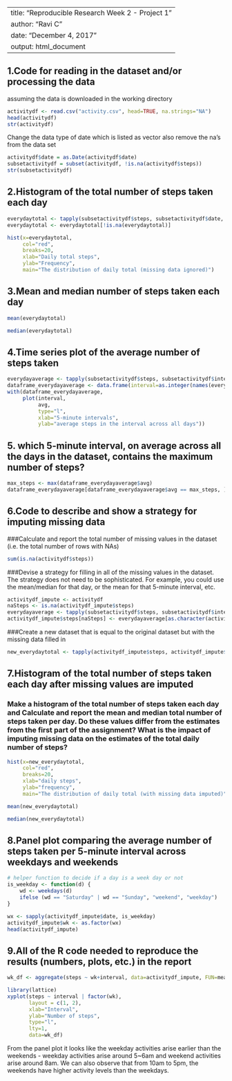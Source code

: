 
---
title: "Reproducible Research Week 2 - Project 1"
author: "Ravi C"
date: "December 4, 2017"
output: html_document
---
## 1.Code for reading in the dataset and/or processing the data 
 
assuming the data is downloaded in the working directory
```{r}

activitydf <- read.csv("activity.csv", head=TRUE, na.strings="NA")
head(activitydf)
str(activitydf)
```
Change the data type of date which is listed as vector
also remove the na's from the data set

```{r}
activitydf$date = as.Date(activitydf$date)
subsetactivitydf = subset(activitydf, !is.na(activitydf$steps))
str(subsetactivitydf)
```

## 2.Histogram of the total number of steps taken each day

```{r pressure}
everydaytotal <- tapply(subsetactivitydf$steps, subsetactivitydf$date, sum, na.rm=TRUE, simplify=T)
everydaytotal <- everydaytotal[!is.na(everydaytotal)]

hist(x=everydaytotal,
     col="red",
     breaks=20,
     xlab="Daily total steps",
     ylab="Frequency",
     main="The distribution of daily total (missing data ignored)")

```
## 3.Mean and median number of steps taken each day
```{r}
mean(everydaytotal)
```
```{r}
median(everydaytotal)
```
## 4.Time series plot of the average number of steps taken

```{r}
everydayaverage <- tapply(subsetactivitydf$steps, subsetactivitydf$interval, mean, na.rm=TRUE, simplify=T)
dataframe_everydayaverage <- data.frame(interval=as.integer(names(everydayaverage)), avg=everydayaverage)
with(dataframe_everydayaverage,
     plot(interval,
          avg,
          type="l",
          xlab="5-minute intervals",
          ylab="average steps in the interval across all days"))
```

## 5. which 5-minute interval, on average across all the days in the dataset, contains the maximum number of steps?
```{r}
max_steps <- max(dataframe_everydayaverage$avg)
dataframe_everydayaverage[dataframe_everydayaverage$avg == max_steps, ]
```
## 6.Code to describe and show a strategy for imputing missing data

###Calculate and report the total number of missing values in the dataset (i.e. the total number of rows with NAs)
```{r}
sum(is.na(activitydf$steps))
```
###Devise a strategy for filling in all of the missing values in the dataset. The strategy does not need to be sophisticated. For example, you could use the mean/median for that day, or the mean for that 5-minute interval, etc.
```{r}
activitydf_impute <- activitydf
naSteps <- is.na(activitydf_impute$steps)
everydayaverage <- tapply(subsetactivitydf$steps, subsetactivitydf$interval, mean, na.rm=TRUE, simplify=T)
activitydf_impute$steps[naSteps] <- everydayaverage[as.character(activitydf_impute$interval[naSteps])]
```
###Create a new dataset that is equal to the original dataset but with the missing data filled in
```{r}
new_everydaytotal <- tapply(activitydf_impute$steps, activitydf_impute$date, sum, na.rm=TRUE, simplify=T)
```
## 7.Histogram of the total number of steps taken each day after missing values are imputed
### Make a histogram of the total number of steps taken each day and Calculate and report the mean and median total number of steps taken per day. Do these values differ from the estimates from the first part of the assignment? What is the impact of imputing missing data on the estimates of the total daily number of steps?
```{r}
hist(x=new_everydaytotal,
     col="red",
     breaks=20,
     xlab="daily steps",
     ylab="frequency",
     main="The distribution of daily total (with missing data imputed)")
```
```{r}
mean(new_everydaytotal)
```
```{r}
median(new_everydaytotal)
```

## 8.Panel plot comparing the average number of steps taken per 5-minute interval across weekdays and weekends
```{r}
# helper function to decide if a day is a week day or not
is_weekday <- function(d) {
    wd <- weekdays(d)
    ifelse (wd == "Saturday" | wd == "Sunday", "weekend", "weekday")
}

wx <- sapply(activitydf_impute$date, is_weekday)
activitydf_impute$wk <- as.factor(wx)
head(activitydf_impute)
```

## 9.All of the R code needed to reproduce the results (numbers, plots, etc.) in the report
```{r}
wk_df <- aggregate(steps ~ wk+interval, data=activitydf_impute, FUN=mean)

library(lattice)
xyplot(steps ~ interval | factor(wk),
       layout = c(1, 2),
       xlab="Interval",
       ylab="Number of steps",
       type="l",
       lty=1,
       data=wk_df)
```
From the panel plot it looks like the weekday activities arise earlier than the weekends - weekday activities arise around 5~6am and weekend activities arise around 8am. We can also observe that from 10am to 5pm, the weekends have higher activity levels than the weekdays.

